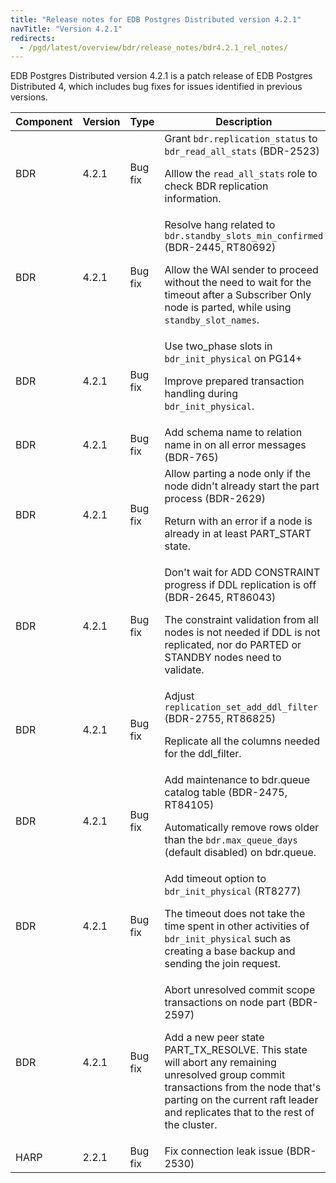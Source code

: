```yaml
---
title: "Release notes for EDB Postgres Distributed version 4.2.1"
navTitle: "Version 4.2.1"
redirects:
  - /pgd/latest/overview/bdr/release_notes/bdr4.2.1_rel_notes/
---
```


EDB Postgres Distributed version 4.2.1 is a patch release of EDB Postgres Distributed 4, which includes bug fixes for issues identified in previous versions.

| Component | Version |  Type   |                                                                                                                                            Description                                                                                                                                             |
| --------- | ------- | ------- | -------------------------------------------------------------------------------------------------------------------------------------------------------------------------------------------------------------------------------------------------------------------------------------------------- |
| BDR       | 4.2.1   | Bug fix | Grant `bdr.replication_status` to `bdr_read_all_stats` (BDR-2523) <p>  Alllow the `read_all_stats` role to check BDR replication information. </p>                                                                                                                                                 |
| BDR       | 4.2.1   | Bug fix | Resolve hang related to `bdr.standby_slots_min_confirmed` (BDR-2445, RT80692) <p> Allow the WAl sender to proceed without the need to wait for the timeout after a Subscriber Only node is parted, while using `standby_slot_names`. </p>                                                          |
| BDR       | 4.2.1   | Bug fix | Use two_phase slots in `bdr_init_physical` on PG14+ <p> Improve prepared transaction handling during `bdr_init_physical`. </p>                                                                                                                                                                     |
| BDR       | 4.2.1   | Bug fix | Add schema name to relation name in on all error messages (BDR-765)                                                                                                                                                                                                                                |
| BDR       | 4.2.1   | Bug fix | Allow parting a node only if the node didn't already start the part process (BDR-2629) <p> Return with an error if a node is already in at least PART_START state. </p>                                                                                                                            |
| BDR       | 4.2.1   | Bug fix | Don't wait for ADD CONSTRAINT progress if DDL replication is off (BDR-2645, RT86043) <p> The constraint validation from all nodes is not needed if DDL is not replicated, nor do PARTED or STANDBY nodes need to validate. </p>                                                                    |
| BDR       | 4.2.1   | Bug fix | Adjust `replication_set_add_ddl_filter` (BDR-2755, RT86825) <p> Replicate all the columns needed for the ddl_filter. </p>                                                                                                                                                                          |
| BDR       | 4.2.1   | Bug fix | Add maintenance to bdr.queue catalog table (BDR-2475, RT84105) <p> Automatically remove rows older than the `bdr.max_queue_days` (default disabled) on bdr.queue. </p>                                                                                                                             |
| BDR       | 4.2.1   | Bug fix | Add timeout option to `bdr_init_physical` (RT8277) <p> The timeout does not take the time spent in other activities of `bdr_init_physical` such as creating a base backup and sending the join request. </p>                                                                                       |
| BDR       | 4.2.1   | Bug fix | Abort unresolved commit scope transactions on node part (BDR-2597) <p> Add a new peer state PART_TX_RESOLVE. This state will abort any remaining unresolved group commit transactions from the node that's parting on the current raft leader and replicates that to the rest of the cluster. </p> |
| HARP      | 2.2.1   | Bug fix | Fix connection leak issue (BDR-2530)                                                                                                                                                                                                                                                               |
